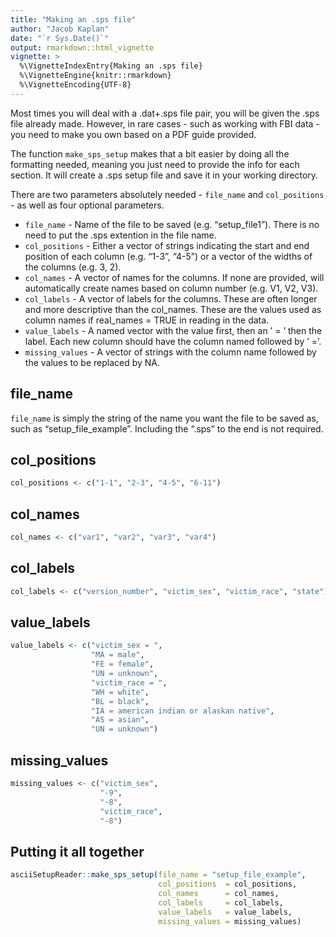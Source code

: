 ```yaml
---
title: "Making an .sps file"
author: "Jacob Kaplan"
date: "`r Sys.Date()`"
output: rmarkdown::html_vignette
vignette: >
  %\VignetteIndexEntry{Making an .sps file}
  %\VignetteEngine{knitr::rmarkdown}
  %\VignetteEncoding{UTF-8}
---
```

  
Most times you will deal with a .dat+.sps file pair, you will be given
the .sps file already made. However, in rare cases - such as working with
FBI data - you need to make you own based on a PDF guide provided. 

The function `make_sps_setup` makes that a bit easier by doing all the 
formatting needed, meaning you just need to provide the info for each
section. It will create a .sps setup file and save it in your working directory.

There are two parameters absolutely needed - `file_name` and `col_positions` - as 
well as four optional parameters. 
  
* `file_name` - Name of the file to be saved (e.g. "setup_file1"). There is no need to put the .sps extention in the file name.
* `col_positions` - Either a vector of strings indicating the start and end position of each column (e.g. "1-3", "4-5") or a vector of the widths of the columns (e.g. 3, 2).
* `col_names` - A vector of names for the columns. If none are provided, will automatically  create names based on column number (e.g. V1, V2, V3).
* `col_labels` - A vector of labels for the columns. These are often longer and more descriptive than the col_names. These are the values used as column names if real_names = TRUE in reading in the data.
* `value_labels` - A named vector with the value first, then an ' = ' then the label. Each
  new column should have the column named followed by ' ='.
* `missing_values` - A vector of strings with the column name followed by the values to be
  replaced by NA.
  
  
## file_name
`file_name` is simply the string of the name you want the file to be saved as, such as "setup_file_example". Including the ".sps" to the end is not required.
  
## col_positions
  
```r
col_positions <- c("1-1", "2-3", "4-5", "6-11")
```

## col_names

```r
col_names <- c("var1", "var2", "var3", "var4")
```

## col_labels

```r
col_labels <- c("version_number", "victim_sex", "victim_race", "state")
```

## value_labels

```r
value_labels <- c("victim_sex = ",
                  "MA = male",
                  "FE = female",
                  "UN = unknown",
                  "victim_race = ",
                  "WH = white",
                  "BL = black",
                  "IA = american indian or alaskan native",
                  "AS = asian",
                  "UN = unknown")
```

## missing_values

```r
missing_values <- c("victim_sex", 
                    "-9", 
                    "-8", 
                    "victim_race",
                    "-8")
```

## Putting it all together

```r
asciiSetupReader::make_sps_setup(file_name = "setup_file_example",
                                 col_positions  = col_positions,
                                 col_names      = col_names,
                                 col_labels     = col_labels,
                                 value_labels   = value_labels,
                                 missing_values = missing_values)
```

